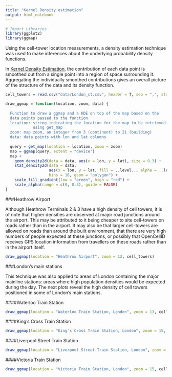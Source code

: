 ```yaml
---
title: "Kernel Density estimation"
output: html_notebook
---
```


```r
# Import Libraries 
library(ggplot2)
library(ggmap)
```

Using the cell-tower location measurements, a density estimation technique was used to make inferences about the underlying probability density functions. 

In [Kernel Density Estimation](https://en.wikipedia.org/wiki/Kernel_density_estimation), the contribution of each data point is smoothed out from a single point into a region of space surrounding it. Aggregating the individually smoothed contributions gives an overall picture of the structure of the data and its density function.

```r
cell_towers = read.csv("data/London_ct.csv", header = T, sep = ",", stringsAsFactors = F)
```

```r
draw_ggmap = function(location, zoom, data) {
  '
  Function to draw a ggmap and a KDE on top of the map based on the 
  data points passed to the function 
  location: string indicating the location for the map to be retrieved
            using get_map
  zoom: map zoom, an integer from 3 (continent) to 21 (building)
  data: data points with lon and lat columns
  '
  query = get_map(location = location, zoom = zoom)
  map = ggmap(query, extent = "device")
  map +
    geom_density2d(data = data, aes(x = lon, y = lat), size = 0.3) + 
    stat_density2d(data = data, 
                   aes(x = lon, y = lat, fill = ..level.., alpha = ..level..), size = 0.01, 
                   bins = 16, geom = "polygon") + 
    scale_fill_gradient(low = "green", high = "red") +
    scale_alpha(range = c(0, 0.3), guide = FALSE)
}
```

###Heathrow Airport

Although Heathrow Terminals 2 & 3 have a high density of cell towers, it is of note that higher densities are observed at major road junctions around the airport. This may be attributed to it being cheaper to site cell-towers on roads rather than in the airport. It may also be that larger cell-towers are allowed on roads than around the built environment, that there are very high numbers of people expected at these junctions, or possibly that OpenCellID receives GPS location information from travellers on these roads rather than in the airport itself. 

```r
draw_ggmap(location = "Heathrow Airport", zoom = 13, cell_towers)
```

###London’s main stations

This technique was also applied to areas of London containing the major mainline stations: areas where high population densities would be expected during the day. 
The next plots reveal the high density of cell towers positioned in some of London’s main stations.

####Waterloo Train Station
```r
draw_ggmap(location = "Waterloo Train Station, London", zoom = 13, cell_towers)
```

####King's Cross Train Station
```r
draw_ggmap(location = "King's Cross Train Station, London", zoom = 15, cell_towers)
```

####Liverpool Street Train Station
```r
draw_ggmap(location = "Liverpool Street Train Station, London", zoom = 15, cell_towers)
```

####Victoria Train Station
```r
draw_ggmap(location = "Victoria Train Station, London", zoom = 15, cell_towers)
```

